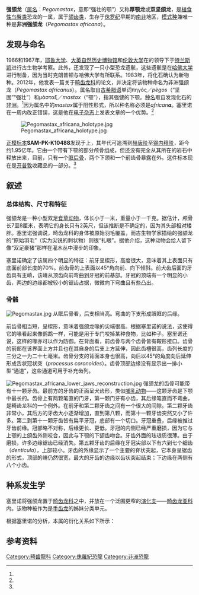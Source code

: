 {{Automatic taxobox
| fossil_range = [[侏罗纪|早侏罗世]]，{{Fossil range|200|190}}
| image = Pegomastax_africana_reconstruction.jpg
| image_caption = 生命复原
| taxon = Pegomastax
| authority = {{link-en|保罗·塞里诺|Paul Sereno|Paul}}, [[2012年|2012]]
| type_species = '''非洲强颌龙<br>''Pegomastax africana'''''<ref name=PCS12>{{cite journal |first1=Paul C. |last1=Sereno |year=2012 |title=Taxonomy, morphology, masticatory function and phylogeny of heterodontosaurid dinosaurs |journal=ZooKeys |volume=226 |pages=1–225 |doi=10.3897/zookeys.226.2840 |lay-url=https://www.nytimes.com/2012/10/04/science/new-bizarre-species-of-small-dinosaur-identified.html |laysource=The New York Times |laydate=October 3, 2012 |pmid=23166462 |pmc=3491919}}</ref><ref name=Sereno2012correction>{{Cite journal | last1 = Sereno | first1 = P. | doi = 10.3897/zookeys.227.4091 | title = Corrigenda: Sereno PC (2012) Taxonomy, morphology, masticatory function and phylogeny of heterodontosaurid dinosaurs. ZooKeys 226: 1–225 | journal = ZooKeys | volume = 227 | pages = 101 | year = 2012 | pmid =  23166466| pmc =3487651 | issue = 227 }}</ref>
| type_species_authority = Sereno, 2012
}}

'''强颌龙'''（[[属名|属名]]：''Pegomastax''，意即“强壮的颚”）又称'''厚颚龙'''或'''双坚颌龙'''，是[[植食性|植食性]][[鸟臀类|鸟臀类]]恐龙的一属，属于[[颌齿类|颌齿类]]，生存于[[侏罗纪|侏罗纪]]早期的[[南非|南非]]地区，[[模式种|模式种]]兼唯一种是'''非洲强颌龙'''（''Pegomastax africana''）。

==发现与命名==
1966和1967年，[[耶鲁大学|耶鲁大学]]、[[大英自然历史博物馆|大英自然历史博物馆]]和[[伦敦大学|伦敦大学]]在{{link-en|阿尔弗雷德·克朗普顿|Alfred Crompton}}的领导下于[[特兰斯凯|特兰斯凯]]进行古生物学考察。此外，{{link-en|沃伊赞|Voyizane}}还发现了一只小型恐龙遗骸，这些遗骸是在[[哈佛大学|哈佛大学]]进行制备，因为当时克朗普顿与哈佛大学有所联系。1983年，{{link-en|保罗·塞里诺|Paul Sereno}}将化石确认为新物种。2012年，他发表一篇关于[[畸齿龙科|畸齿龙科]]的论文，并决定将该物种命名为非洲强颌龙（''Pegomastax africanus''）。属名取自[[古希腊语|古希腊语]]单词πηγός／''pègos''（“坚固”“强壮”）和μάσταξ／''mastax''（“颚”），指其强健的下颚。[[种名|种名]]取自发现化石的[[非洲|非洲]]。<ref name=PCS12/>因为属名中的''mastax''属于阳性形式，所以种名称必须是''african'''a'''''。塞里诺在一周内改正错误，这是他在[[电子杂志|电子杂志]]上发表文章的一个优势。<ref name=Sereno2012correction/>

[[File:Pegomastax_africana_holotype.jpg|left]]

[[正模标本|正模标本]]'''SAM-PK-K10488'''发现于上{{link-en|埃利奥特组|Elliot Formation}}，其年代可追溯到[[赫唐阶|赫唐阶]]至[[锡内穆阶|锡内穆阶]]，距今约1.95亿年。它由一个带有下颚的部分颅骨组成，但还没有完全从其所在的岩石中释放出来，目前，只有一个[[眶后骨|眶后骨]]，两个下颌{{link-en|齿骨|dentary}}和一个前齿骨暴露在外。这件标本现在是[[开普敦|开普敦]]{{link-en|南非博物馆|South African Museum}}收藏品的一部分。<ref name=PCS12/>

==叙述==
===总体结构、尺寸和特征===
强颌龙是一种小型双足[[食草动物|食草动物]]，体长小于一米，重量小于一千克。据估计，颅骨长7至8厘米，表明它的身长只有2英尺，但该推断是不确定的，因为其头部相对矮胖。塞里诺强调说，畸齿龙科的身体被原始羽毛覆盖，而古生物学家{{link-en|托德·马歇尔|Todd Marshall}}描绘的强颌龙的“原始羽毛”（实为尖锐的刺状物）则很“扎眼”。据他介绍，这种动物会给人留下像“双足豪猪”那样在灌木丛中漫步的印象。

塞里诺确定了该属四个明显的特征：前牙呈楔形，高度很大，意味着其上表面只有底面前部长度的70%。前齿骨的上表面以45°角向前、向下倾斜。前犬齿后面的牙齿具有主嵴，该嵴从顶齿向前弯曲到牙冠的前基部。牙冠的顶端有一个明显的小齿，两边的边缘都被较小的锯齿占据，微微向下弯曲且有些凸出。

===骨骼===
[[File:Pegomastax.jpg|thumb]]
从眶后骨看，后支相当高。弯曲的下支形成眼眶的后缘。

前齿骨相当短，呈楔形，意味着强颌龙喙的尖端很高。根据塞里诺的说法，这使得它的喙看起来像鹦鹉一样，可能是用于专门咬掉某种食物，比如种子。塞里诺还说，这样的喙亦可以作为防御。在背面看，前齿骨与两个齿骨皆有鞍形接口。齿骨的前部在该界面上方并且也在其自身的后支上方延伸，因此齿槽很高，齿列长度的三分之一为二十七毫米。齿骨分支的背面本身也很高，向后以45°的角度向后延伸形成舌状冠状突（''processus coronoides''）。齿骨顶部边缘没有显示出一排小型“通道”，这些通道可用于补充齿列。

[[File:Pegomastax_africana_lower_jaws_reconstruction.jpg|left]]
强颌龙的齿骨可能带有十一颗牙齿。最前方的牙齿的正面呈犬齿形，类似[[哺乳动物|哺乳动物]]――这颗牙齿是下颚中最长的。齿骨上有两颗笔直的门牙，第一颗门牙有小齿，其后缘笔直而不弯曲，是畸齿龙科的一个例外。在前牙和第二颗牙齿之间有一个很大的间隙。第二颗牙齿非常小，其后方的牙齿大小逐渐增加，直到第八颗，而第十一颗牙齿突然又小了许多。第二到第十一颗牙齿皆有扁平牙冠，底部有一个切口。牙冠重叠，后缘被推过牙齿前缘。冠部略不对称，后缘更长、更低。牙冠的内侧已经严重磨损，因为它与上颚的上颌齿外侧咬合，因此与下颚的下颌齿吻合。牙齿外面的珐琅质很薄。由于磨损，许多边缘锯齿已经消失。第五颗牙齿的后缘在牙冠尖部以下有六到七个细齿（''denticula''），上部较小。牙齿的外缘显示了一个主要的脊状突起，它本身呈锯齿的形式，顶部的嵴仍然很宽，最大的牙齿的边缘以齿状突起结束；下边缘在两侧有八个小齿。

==种系发生学==
塞里诺将强颌龙置于[[畸齿龙科|畸齿龙科]]之中，并放在一个泛围更窄的[[演化支|演化支]]――[[畸齿龙科|畸齿龙亚科]]内。该物种被作为是[[手齿龙|手齿龙]]的姊妹分类单元。

根据塞里诺的分析，本属的衍化关系如下所示：

<center>{{clade|style=white-space:nowrap;font-size:100%;line-height:100%
|label1= [[畸齿龙科|畸齿龙科]] Heterodontosauridae 
|1={{clade
|1={{clade
|1= [[棘齿龙属|棘齿龙属]] ''Echinodon''
|2= [[果齿龙属|果齿龙属]] ''Fruitadens''
|3= [[天宇龙属|天宇龙属]] ''Tianyulong''
 }}
|label2= [[畸齿龙科|畸齿龙亚科]] Heterodontosaurinae 
|2={{clade
|1= [[狼嘴龙属|狼嘴龙属]] ''Lycorhinus''
|2={{clade
|1={{clade
|1= '''强颌龙属''Pegomastax'''''
|2= [[手齿龙属|手齿龙属]] ''Manidens''
 }}
|2= [[醒龙属|醒龙属]] ''Abrictosaurus''
|3= [[畸齿龙属|畸齿龙属]] ''Heterodontosaurus''
 }}
 }}
 }}
}}</center>

==参考资料==
{{Reflist}}
{{鳥臀目}}
{{Taxonbar|from=Q138106}}

[[Category:畸齒龍科|Category:畸齒龍科]]
[[Category:侏羅紀恐龍|Category:侏羅紀恐龍]]
[[Category:非洲恐龍|Category:非洲恐龍]]